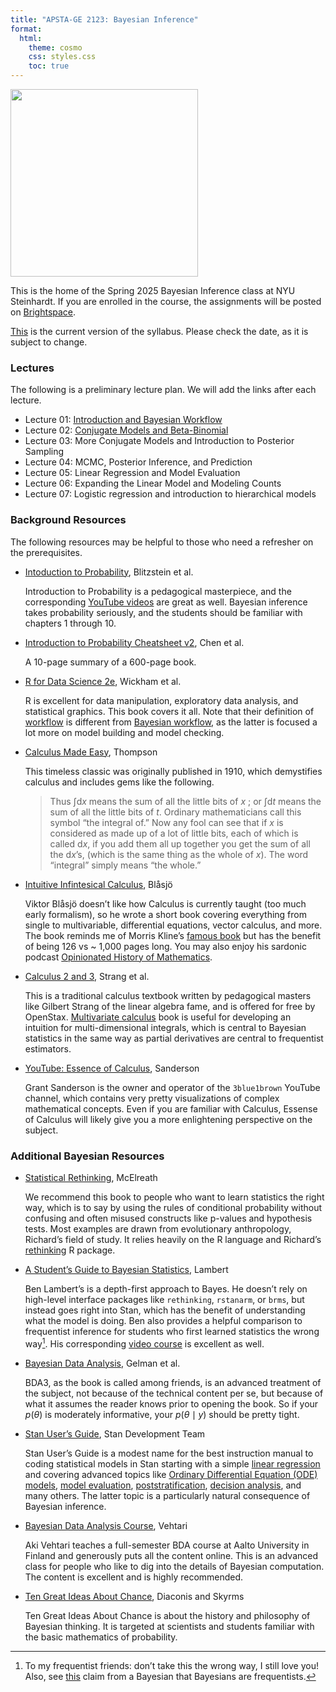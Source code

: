 ```yaml
---
title: "APSTA-GE 2123: Bayesian Inference"
format:
  html:
    theme: cosmo
    css: styles.css
    toc: true
---
```


![](bayes-course/dalle-fish.png){fig-align="center" width="300"}

This is the home of the Spring 2025 Bayesian Inference class at NYU Steinhardt. If you are enrolled in the course, the assignments will be posted on [Brightspace](https://brightspace.nyu.edu/).

[This](bayes-course/syllabus.pdf) is the current version of the syllabus. Please check the date, as it is subject to change.

### Lectures

The following is a preliminary lecture plan. We will add the links after each lecture.

-   Lecture 01: [Introduction and Bayesian Workflow](bayes-course/01-lecture/01-lecture.html)
-   Lecture 02: [Conjugate Models and Beta-Binomial](bayes-course/02-lecture/02-lecture.html)
-   Lecture 03: More Conjugate Models and Introduction to Posterior Sampling
-   Lecture 04: MCMC, Posterior Inference, and Prediction
-   Lecture 05: Linear Regression and Model Evaluation
-   Lecture 06: Expanding the Linear Model and Modeling Counts
-   Lecture 07: Logistic regression and introduction to hierarchical models

### Background Resources

The following resources may be helpful to those who need a refresher on the prerequisites.

-   [Intoduction to Probability](https://projects.iq.harvard.edu/stat110/home), Blitzstein et al.

    Introduction to Probability is a pedagogical masterpiece, and the corresponding [YouTube videos](https://www.youtube.com/playlist?list=PL2SOU6wwxB0uwwH80KTQ6ht66KWxbzTIo) are great as well. Bayesian inference takes probability seriously, and the students should be familiar with chapters 1 through 10.

-   [Introduction to Probability Cheatsheet v2](https://static1.squarespace.com/static/54bf3241e4b0f0d81bf7ff36/t/55e9494fe4b011aed10e48e5/1441352015658/probability_cheatsheet.pdf), Chen et al.

    A 10-page summary of a 600-page book.

-   [R for Data Science 2e](https://r4ds.hadley.nz/), Wickham et al.

    R is excellent for data manipulation, exploratory data analysis, and statistical graphics. This book covers it all. Note that their definition of [workflow](https://r4ds.hadley.nz/whole-game) is different from [Bayesian workflow](http://www.stat.columbia.edu/~gelman/research/unpublished/Bayesian_Workflow_article.pdf), as the latter is focused a lot more on model building and model checking.

-   [Calculus Made Easy](http://calculusmadeeasy.org/), Thompson

    This timeless classic was originally published in 1910, which demystifies calculus and includes gems like the following.

    > Thus $\int \text{d}x$ means the sum of all the little bits of $x$ ; or $\int \text{d}t$ means the sum of all the little bits of $t$. Ordinary mathematicians call this symbol “the integral of.” Now any fool can see that if $x$ is considered as made up of a lot of little bits, each of which is called $\text{d}x$, if you add them all up together you get the sum of all the $\text{d}x$'s, (which is the same thing as the whole of $x$). The word “integral” simply means “the whole.”

-   [Intuitive Infintesical Calculus](https://intellectualmathematics.com/calculus/), Blåsjö

    Viktor Blåsjö doesn't like how Calculus is currently taught (too much early formalism), so he wrote a short book covering everything from single to multivariable, differential equations, vector calculus, and more. The book reminds me of Morris Kline's [famous book](https://store.doverpublications.com/products/9780486404530) but has the benefit of being 126 vs \~ 1,000 pages long. You may also enjoy his sardonic podcast [Opinionated History of Mathematics](https://intellectualmathematics.com/opinionated-history-of-mathematics/).

-   [Calculus 2 and 3](https://openstax.org/details/books/calculus-volume-2), Strang et al.

    This is a traditional calculus textbook written by pedagogical masters like Gilbert Strang of the linear algebra fame, and is offered for free by OpenStax. [Multivariate calculus](https://openstax.org/books/calculus-volume-3/) book is useful for developing an intuition for multi-dimensional integrals, which is central to Bayesian statistics in the same way as partial derivatives are central to frequentist estimators.

-   [YouTube: Essence of Calculus](https://bit.ly/calc-3blue1brown), Sanderson

    Grant Sanderson is the owner and operator of the `3blue1brown` YouTube channel, which contains very pretty visualizations of complex mathematical concepts. Even if you are familiar with Calculus, Essense of Calculus will likely give you a more enlightening perspective on the subject.

### Additional Bayesian Resources

-   [Statistical Rethinking](https://xcelab.net/rm/statistical-rethinking/), McElreath

    We recommend this book to people who want to learn statistics the right way, which is to say by using the rules of conditional probability without confusing and often misused constructs like p-values and hypothesis tests. Most examples are drawn from evolutionary anthropology, Richard's field of study. It relies heavily on the R language and Richard's [rethinking](https://github.com/rmcelreath/rethinking) R package.

-   [A Student's Guide to Bayesian Statistics](https://ben-lambert.com/a-students-guide-to-bayesian-statistics/), Lambert

    Ben Lambert's is a depth-first approach to Bayes. He doesn't rely on high-level interface packages like `rethinking`, `rstanarm`, or `brms`, but instead goes right into Stan, which has the benefit of understanding what the model is doing. Ben also provides a helpful comparison to frequentist inference for students who first learned statistics the wrong way[^1]. His corresponding [video course](https://www.youtube.com/playlist?list=PLwJRxp3blEvZ8AKMXOy0fc0cqT61GsKCG) is excellent as well.

-   [Bayesian Data Analysis](http://stat.columbia.edu/~gelman/book/), Gelman et al.

    BDA3, as the book is called among friends, is an advanced treatment of the subject, not because of the technical content per se, but because of what it assumes the reader knows prior to opening the book. So if your $p(\theta)$ is moderately informative, your $p(\theta \mid y)$ should be pretty tight.

-   [Stan User's Guide](https://mc-stan.org/docs/stan-users-guide/index.html), Stan Development Team

    Stan User's Guide is a modest name for the best instruction manual to coding statistical models in Stan starting with a simple [linear regression](https://mc-stan.org/docs/stan-users-guide/regression.html#linear-regression) and covering advanced topics like [Ordinary Differential Equation (ODE) models](https://mc-stan.org/docs/stan-users-guide/odes.html), [model evaluation](https://mc-stan.org/docs/stan-users-guide/cross-validation.html), [poststratification](https://mc-stan.org/docs/stan-users-guide/poststratification.html), [decision analysis](https://mc-stan.org/docs/stan-users-guide/decision-analysis.html), and many others. The latter topic is a particularly natural consequence of Bayesian inference.

-   [Bayesian Data Analysis Course](https://avehtari.github.io/BDA_course_Aalto/), Vehtari

    Aki Vehtari teaches a full-semester BDA course at Aalto University in Finland and generously puts all the content online. This is an advanced class for people who like to dig into the details of Bayesian computation. The content is excellent and is highly recommended.

-   [Ten Great Ideas About Chance](https://press.princeton.edu/books/hardcover/9780691174167/ten-great-ideas-about-chance), Diaconis and Skyrms

    Ten Great Ideas About Chance is about the history and philosophy of Bayesian thinking. It is targeted at scientists and students familiar with the basic mathematics of probability.

[^1]: To my frequentist friends: don't take this the wrong way, I still love you! Also, see [this](https://statmodeling.stat.columbia.edu/2024/01/08/bayesians-are-frequentists-2/) claim from a Bayesian that Bayesians are frequentists.
